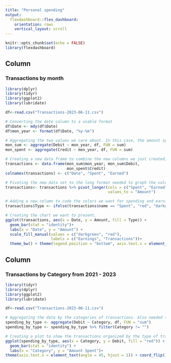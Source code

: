 ---
title: "Personal spending"
output: 
  flexdashboard::flex_dashboard:
    orientation: rows
    vertical_layout: scroll
---

```{r setup, include=FALSE}
knitr::opts_chunk$set(echo = FALSE)
library(flexdashboard)
```

Column {data-width=650}
-----------------------------------------------------------------------

### Transactions by month

```{r}
library(dplyr)
library(tidyr)
library(ggplot2)
library(lubridate)

df<-read.csv("Transactions-2023-06-11.csv")

# Converting the date column to a usable format
df$Date <- mdy(df$Date)
df$mon_year <- format(df$Date, "%y-%m")

# Aggregating the two values we care about. In this case, the amount spent and the amount earned
mon_sum <- aggregate(Debit ~ mon_year, df, FUN = sum)
mon_spent <- aggregate(Credit ~ mon_year, df, FUN = sum)

# Creating a new data frame to combine the new columns we just created, and renaming the columns to being more readable.
transactions <- data.frame(mon_sum$mon_year, mon_sum$Debit, 
                           mon_spent$Credit)
colnames(transactions) <- c("Date", "Spent", "Earned")

# Pivoting the new data set to the long format needed to graph the values.
transactions<- transactions %>% pivot_longer(cols = c("Spent", "Earned"),
                                             values_to = "Amount")

# Adding a new column to code the colors we want for spending and earning in the graph we create later.
transactions$Type <- ifelse(transactions$name == "Spent", "red", "darkgreen")

# Creating the chart we want to present.
ggplot(transactions, aes(x = Date, y = Amount, fill = Type)) + 
  geom_bar(stat = "identity")+
  labs(x = "Date", y = "Amount") +
  scale_fill_manual(values = c("darkgreen", "red"), 
                    labels = c("Earnings", "Transactions"))+
  theme_bw() + theme(legend.position = "bottom", axis.text.x = element_text(angle = 45, hjust = 1))

```
Column {data-width=650}
------------------------------------------------

### Transactions by Category from 2021 - 2023

```{r}
library(tidyr)
library(dplyr)
library(ggplot2)
library(lubridate)

df<-read.csv("Transactions-2023-06-11.csv")

# Aggregating the data by the categories of transactions. Also needed to filter out transactions that did not have a category, since so many transactions fit this category and made the chart difficult to read.
spending_by_type <- aggregate(Debit ~ Category, df, FUN = "sum")
spending_by_type <- spending_by_type %>% filter(Category != "")

# Creating a plot to show the transactions organized by the type of transactions.
ggplot(spending_by_type, aes(x = Category, y = Debit, fill = "red")) + 
  geom_bar(stat = "identity") + 
  labs(x = "Category", y = "Amount Spent")+
theme(axis.text.x = element_text(angle = 45, hjust = 1)) + coord_flip()


```




